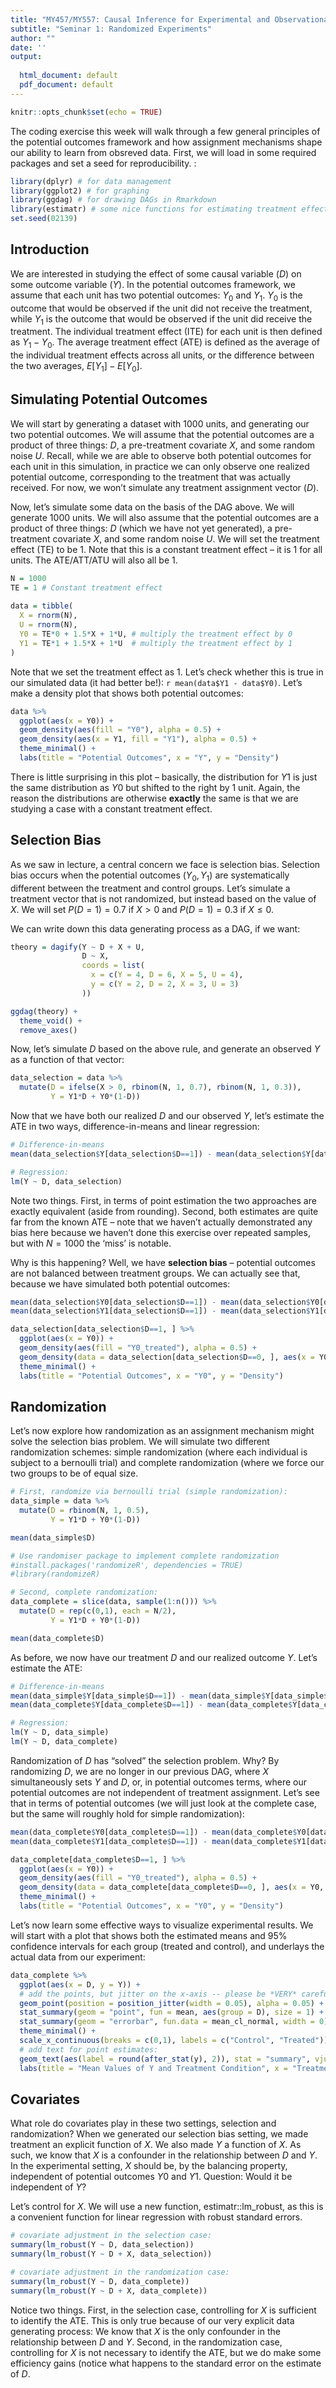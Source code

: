 ```yaml
---
title: "MY457/MY557: Causal Inference for Experimental and Observational Studies"
subtitle: "Seminar 1: Randomized Experiments"
author: ""
date: ''
output:
  
  html_document: default
  pdf_document: default
---
```


```r
knitr::opts_chunk$set(echo = TRUE)
```

The coding exercise this week will walk through a few general principles of the potential outcomes framework and how assignment mechanisms shape our ability to learn from obsreved data. First, we will load in some required packages and set a seed for reproducibility. :

```r
library(dplyr) # for data management
library(ggplot2) # for graphing
library(ggdag) # for drawing DAGs in Rmarkdown
library(estimatr) # some nice functions for estimating treatment effects in experimental settings
set.seed(02139)
```

## Introduction

We are interested in studying the effect of some causal variable ($D$) on some outcome variable ($Y$). In the potential outcomes framework, we assume that each unit has two potential outcomes: $Y_{0}$ and $Y_{1}$. $Y_{0}$ is the outcome that would be observed if the unit did not receive the treatment, while $Y_{1}$ is the outcome that would be observed if the unit did receive the treatment. The individual treatment effect (ITE) for each unit is then defined as $Y_{1} - Y_{0}$. The average treatment effect (ATE) is defined as the average of the individual treatment effects across all units, or the difference between the two averages, $E[Y_{1}] - E[Y_{0}]$.

## Simulating Potential Outcomes

We will start by generating a dataset with 1000 units, and generating our two potential outcomes. We will assume that the potential outcomes are a product of three things: $D$, a pre-treatment covariate $X$, and some random noise $U$. Recall, while we are able to observe both potential outcomes for each unit in this simulation, in practice we can only observe one realized potential outcome, corresponding to the treatment that was actually received. For now, we won't simulate any treatment assignment vector ($D$).

Now, let's simulate some data on the basis of the DAG above. We will generate 1000 units. We will also assume that the potential outcomes are a product of three things: $D$ (which we have not yet generated), a pre-treatment covariate $X$, and some random noise $U$. We will set the treatment effect (TE) to be 1. Note that this is a constant treatment effect -- it is 1 for all units. The ATE/ATT/ATU will also all be 1.

```r
N = 1000
TE = 1 # Constant treatment effect
  
data = tibble(
  X = rnorm(N),
  U = rnorm(N),
  Y0 = TE*0 + 1.5*X + 1*U, # multiply the treatment effect by 0 
  Y1 = TE*1 + 1.5*X + 1*U  # multiply the treatment effect by 1
)
```

Note that we set the treatment effect as 1. Let's check whether this is true in our simulated data (it had better be!): `r mean(data$Y1 - data$Y0)`. Let's make a density plot that shows both potential outcomes:

```r
data %>% 
  ggplot(aes(x = Y0)) +
  geom_density(aes(fill = "Y0"), alpha = 0.5) +
  geom_density(aes(x = Y1, fill = "Y1"), alpha = 0.5) +
  theme_minimal() +
  labs(title = "Potential Outcomes", x = "Y", y = "Density")
```

There is little surprising in this plot -- basically, the distribution for $Y1$ is just the same distribution as $Y0$ but shifted to the right by 1 unit. Again, the reason the distributions are otherwise **exactly** the same is that we are studying a case with a constant treatment effect.

## Selection Bias

As we saw in lecture, a central concern we face is selection bias. Selection bias occurs when the potential outcomes $(Y_{0},Y_{1})$ are systematically different between the treatment and control groups. Let's simulate a treatment vector that is not randomized, but instead based on the value of $X$. We will set $P(D=1) = 0.7$ if $X > 0$ and $P(D=1) = 0.3$ if $X \leq 0$.

We can write down this data generating process as a DAG, if we want:

```r
theory = dagify(Y ~ D + X + U, 
                D ~ X,
                coords = list(
                  x = c(Y = 4, D = 6, X = 5, U = 4), 
                  y = c(Y = 2, D = 2, X = 3, U = 3)
                ))

ggdag(theory) + 
  theme_void() +
  remove_axes()
```

Now, let's simulate $D$ based on the above rule, and generate an observed $Y$ as a function of that vector:

```r
data_selection = data %>% 
  mutate(D = ifelse(X > 0, rbinom(N, 1, 0.7), rbinom(N, 1, 0.3)), 
         Y = Y1*D + Y0*(1-D))
```

Now that we have both our realized $D$ and our observed $Y$, let's estimate the ATE in two ways, difference-in-means and linear regression:

```r
# Difference-in-means
mean(data_selection$Y[data_selection$D==1]) - mean(data_selection$Y[data_selection$D==0])

# Regression:
lm(Y ~ D, data_selection)
```

Note two things. First, in terms of point estimation the two approaches are exactly equivalent (aside from rounding). Second, both estimates are quite far from the known ATE -- note that we haven't actually demonstrated any bias here because we haven't done this exercise over repeated samples, but with $N=1000$ the 'miss' is notable.

Why is this happening? Well, we have **selection bias** -- potential outcomes are not balanced between treatment groups. We can actually see that, because we have simulated both potential outcomes:

```r
mean(data_selection$Y0[data_selection$D==1]) - mean(data_selection$Y0[data_selection$D==0])
mean(data_selection$Y1[data_selection$D==1]) - mean(data_selection$Y1[data_selection$D==0])

data_selection[data_selection$D==1, ] %>%
  ggplot(aes(x = Y0)) +
  geom_density(aes(fill = "Y0_treated"), alpha = 0.5) +
  geom_density(data = data_selection[data_selection$D==0, ], aes(x = Y0, fill = "Y0_control"), alpha = 0.5) +
  theme_minimal() +
  labs(title = "Potential Outcomes", x = "Y0", y = "Density")

```

## Randomization

Let's now explore how randomization as an assignment mechanism might solve the selection bias problem. We will simulate two different randomization schemes: simple randomization (where each individual is subject to a bernoulli trial) and complete randomization (where we force our two groups to be of equal size.

```r
# First, randomize via bernoulli trial (simple randomization):
data_simple = data %>%
  mutate(D = rbinom(N, 1, 0.5), 
         Y = Y1*D + Y0*(1-D)) 

mean(data_simple$D)

# Use randomiser package to implement complete randomization
#install.packages('randomizeR', dependencies = TRUE)
#library(randomizeR)

# Second, complete randomization: 
data_complete = slice(data, sample(1:n())) %>%
  mutate(D = rep(c(0,1), each = N/2), 
         Y = Y1*D + Y0*(1-D))

mean(data_complete$D)
```

As before, we now have our treatment $D$ and our realized outcome $Y$. Let's estimate the ATE:

```r
# Difference-in-means
mean(data_simple$Y[data_simple$D==1]) - mean(data_simple$Y[data_simple$D==0])
mean(data_complete$Y[data_complete$D==1]) - mean(data_complete$Y[data_complete$D==0])

# Regression:
lm(Y ~ D, data_simple)
lm(Y ~ D, data_complete)
```

Randomization of $D$ has "solved" the selection problem. Why? By randomizing $D$, we are no longer in our previous DAG, where $X$ simultaneously sets $Y$ and $D$, or, in potential outcomes terms, where our potential outcomes are not independent of treatment assignment. Let's see that in terms of potential outcomes (we will just look at the complete case, but the same will roughly hold for simple randomization):

```r
mean(data_complete$Y0[data_complete$D==1]) - mean(data_complete$Y0[data_complete$D==0])
mean(data_complete$Y1[data_complete$D==1]) - mean(data_complete$Y1[data_complete$D==0])

data_complete[data_complete$D==1, ] %>%
  ggplot(aes(x = Y0)) +
  geom_density(aes(fill = "Y0_treated"), alpha = 0.5) +
  geom_density(data = data_complete[data_complete$D==0, ], aes(x = Y0, fill = "Y0_control"), alpha = 0.5) +
  theme_minimal() +
  labs(title = "Potential Outcomes", x = "Y0", y = "Density")

```

Let's now learn some effective ways to visualize experimental results. We will start with a plot that shows both the estimated means and 95\% confidence intervals for each group (treated and control), and underlays the actual data from our experiment:

```r
data_complete %>%
  ggplot(aes(x = D, y = Y)) +
  # add the points, but jitter on the x-axis -- please be *VERY* careful using jitter.
  geom_point(position = position_jitter(width = 0.05), alpha = 0.05) +
  stat_summary(geom = "point", fun = mean, aes(group = D), size = 1) +
  stat_summary(geom = "errorbar", fun.data = mean_cl_normal, width = 0) +
  theme_minimal() +
  scale_x_continuous(breaks = c(0,1), labels = c("Control", "Treated")) +
  # add text for point estimates:
  geom_text(aes(label = round(after_stat(y), 2)), stat = "summary", vjust = -1) +
  labs(title = "Mean Values of Y and Treatment Condition", x = "Treatment Status", y = "Y")
```

## Covariates

What role do covariates play in these two settings, selection and randomization? When we generated our selection bias setting, we made treatment an explicit function of $X$. We also made $Y$ a function of $X$. As such, we know that $X$ is a confounder in the relationship between $D$ and $Y$. In the experimental setting, $X$ should be, by the balancing property, independent of potential outcomes $Y0$ and $Y1$. Question: Would it be independent of $Y$?

Let's control for $X$. We will use a new function, estimatr::lm_robust, as this is a convenient function for linear regression with robust standard errors.

```r
# covariate adjustment in the selection case:
summary(lm_robust(Y ~ D, data_selection))
summary(lm_robust(Y ~ D + X, data_selection))

# covariate adjustment in the randomization case:
summary(lm_robust(Y ~ D, data_complete))
summary(lm_robust(Y ~ D + X, data_complete))
```

Notice two things. First, in the selection case, controlling for $X$ is sufficient to identify the ATE. This is only true because of our very explicit data generating process: We know that $X$ is the only confounder in the relationship between $D$ and $Y$. Second, in the randomization case, controlling for $X$ is not necessary to identify the ATE, but we do make some efficiency gains (notice what happens to the standard error on the estimate of $D$.



